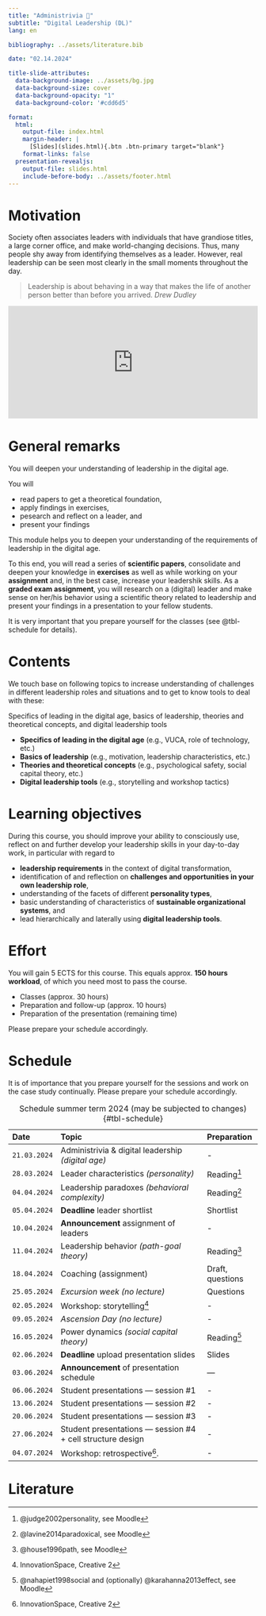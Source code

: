 ```yaml
---
title: "Administrivia 🧐"  
subtitle: "Digital Leadership (DL)"
lang: en

bibliography: ../assets/literature.bib

date: "02.14.2024"

title-slide-attributes:
  data-background-image: ../assets/bg.jpg
  data-background-size: cover
  data-background-opacity: "1"
  data-background-color: '#cdd6d5'

format: 
  html:
    output-file: index.html
    margin-header: | 
      [Slides](slides.html){.btn .btn-primary target="blank"}
    format-links: false       
  presentation-revealjs:
    output-file: slides.html
    include-before-body: ../assets/footer.html
---
```


# Motivation

:::notes
Society often associates leaders with individuals that have grandiose titles, a large corner office, and make world-changing decisions. Thus, many people shy away from identifying themselves as a leader. However, real leadership can be seen most clearly in the small moments throughout the day. 

> Leadership is about behaving in a way that makes the life of another person better than before you arrived. *Drew Dudley*
:::

<div style="max-width:854px"><div style="position:relative;height:0;padding-bottom:45%"><iframe src="https://embed.ted.com/talks/lang/en/drew_dudley_everyday_leadership" width="854" height="480" style="position:absolute;left:0;top:0;width:100%;height:100%" frameborder="0" scrolling="no" allowfullscreen></iframe></div></div>

# {.html-hidden .unlisted background-color=black background-iframe="https://www.mentimeter.com/app/presentation/aly6sweyozwy1ke9ag9x7topk535qdno/embed"}

# General remarks

:::html-hidden
:::medium
You will deepen your understanding of leadership in the digital age.
:::

You will

:::incremental
- read papers to get a theoretical foundation,
- apply findings in exercises,
- pesearch and reflect on a leader, and
- present your findings
:::
:::

:::notes
This module helps you to deepen your understanding of the requirements of leadership in the digital age.

To this end, you will read a series of **scientific papers**, consolidate and deepen your knowledge in **exercises** as well as while working on your **assignment** and, in the best case, increase your leadershik skills. As a **graded exam assignment**, you will research on a (digital) leader and make sense on her/his behavior using a scientific theory related to leadership and present your findings in a presentation to your fellow students.

It is very important that you prepare yourself for the classes (see @tbl-schedule for details).
:::

# Contents

We touch base on following topics to increase understanding of challenges in different leadership roles and situations and to get to know tools to deal with these:

:::medium
[Specifics of leading in the digital age, ]{.fragment .fade-in-then-semi-out}
[basics of leadership, ]{.fragment .fade-in-then-semi-out}
[theories and theoretical concepts, ]{.fragment .fade-in-then-semi-out}
[and digital leadership tools]{.fragment .fade-in-then-semi-out}
:::

:::notes
- __Specifics of leading in the digital age__ (e.g., VUCA, role of technology, etc.)
- __Basics of leadership__ (e.g., motivation, leadership characteristics, etc.)
- __Theories and theoretical concepts__ (e.g., psychological safety, social capital theory, etc.)
- __Digital leadership tools__ (e.g., storytelling and workshop tactics)
:::

# Learning objectives

During this course, you should improve your ability to consciously use, reflect on and further develop your leadership skills in your day-to-day work, in particular with regard to

::: incremental
- __leadership requirements__ in the context of digital transformation,
- identification of and reflection on __challenges and opportunities in your own leadership role__,
- understanding of the facets of different __personality types__,
- basic understanding of characteristics of __sustainable organizational systems__, and
- lead hierarchically and laterally using __digital leadership tools__.
:::

# Effort

You will gain 5 ECTS for this course. This equals approx. __150 hours workload__, of which you need most to pass the course.

::: incremental
-	Classes (approx. 30 hours)
- Preparation and follow-up (approx. 10 hours)
- Preparation of the presentation (remaining time)
:::

::: fragment
Please prepare your schedule accordingly.
:::

# Schedule {.scrollable .smaller}

::: notes
It is of importance that you prepare yourself for the sessions and work on the case study continually. Please prepare your schedule accordingly.
:::

| Date         | Topic                                                      | Preparation          |
|:-------------|:-----------------------------------------------------------|:---------------------|
| `21.03.2024` | Administrivia & digital leadership *(digital age)*         | -
| `28.03.2024` | Leader characteristics *(personality)*                     | Reading^[@judge2002personality, see Moodle]
| `04.04.2024` | Leadership paradoxes *(behavioral complexity)*             | Reading^[@lavine2014paradoxical, see Moodle]
| `05.04.2024` | **Deadline** leader shortlist                              | Shortlist
| `10.04.2024` | **Announcement** assignment of leaders                     | -
| `11.04.2024` | Leadership behavior *(path-goal theory)*                   | Reading^[@house1996path, see Moodle]
| `18.04.2024` | Coaching (assignment)                                      | Draft, questions
| `25.05.2024` | *Excursion week (no lecture)*                              | Questions
| `02.05.2024` | Workshop: storytelling^[InnovationSpace, Creative 2]       | -
| `09.05.2024` | *Ascension Day (no lecture)*                               | -
| `16.05.2024` | Power dynamics *(social capital theory)*                   | Reading^[@nahapiet1998social and (optionally) @karahanna2013effect, see Moodle]
| `02.06.2024` | **Deadline** upload presentation slides                    | Slides
| `03.06.2024` | **Announcement** of presentation schedule                  | —
| `06.06.2024` | Student presentations — session #1                         | -
| `13.06.2024` | Student presentations — session #2                         | -
| `20.06.2024` | Student presentations — session #3                         | -
| `27.06.2024` | Student presentations — session #4 + cell structure design | -
| `04.07.2024` | Workshop: retrospective^[InnovationSpace, Creative 2].     | -

: Schedule summer term 2024 (may be subjected to changes) {#tbl-schedule}

# {.html-hidden .unlisted background-color=black background-iframe="https://www.mentimeter.com/app/presentation/aly6sweyozwy1ke9ag9x7topk535qdno/zsy6drk9a3kq"}

# Literature

::: {#refs}
:::
